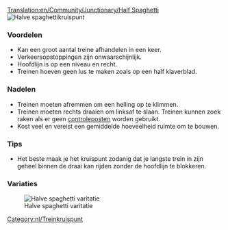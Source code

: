[[Translation:en/Community/Junctionary/Half Spaghetti]]
{{nl/Kruispuntenmenu}}
[[File:en/3way halfspaghetti.png|frame|none|Halve spaghettikruispunt]]

===Voordelen===
*Kan een groot aantal treine afhandelen in een keer. 
*Verkeersopstoppingen zijn onwaarschijnlijk. 
*Hoofdlijn is op een niveau en recht.
*Treinen hoeven geen lus te maken zoals op een half klaverblad. 

===Nadelen===
*Treinen moeten afremmen om een helling op te klimmen. 
*Treinen moeten rechts draaien om linksaf te slaan. Treinen kunnen zoek raken als er geen [[nl/Manual/Controleposten|controleposten]] worden gebruikt.
*Kost veel en vereist een gemiddelde hoeveelheid ruimte om te bouwen.

===Tips===
*Het beste maak je het kruispunt zodanig dat je langste trein in zijn geheel binnen de draai kan rijden zonder de hoofdlijn te blokkeren.

[[Category:nl/Treinkruispunt]]

===Variaties===

[[File:en/Half spaghetti.jpeg|frame|none|Halve spaghetti varitatie]]